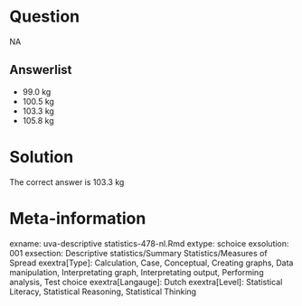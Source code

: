 Question
========

NA

Answerlist
----------
* 99.0 kg
* 100.5 kg
* 103.3 kg
* 105.8 kg

Solution
========

The correct answer is  103.3 kg 

Meta-information
================
exname: uva-descriptive statistics-478-nl.Rmd 
extype: schoice 
exsolution: 001 
exsection: Descriptive statistics/Summary Statistics/Measures of Spread
exextra[Type]: Calculation, Case, Conceptual, Creating graphs, Data manipulation, Interpretating graph, Interpretating output, Performing analysis, Test choice 
exextra[Langauge]: Dutch 
exextra[Level]: Statistical Literacy, Statistical Reasoning, Statistical Thinking 

